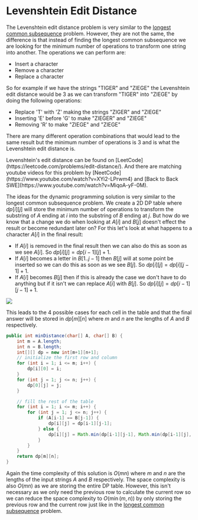
# Levenshtein Edit Distance

The Levenshtein edit distance problem is very similar to the [longest common subsequence](digitalGarden/cs/algorithmsDataStructures/dynamicProgramming/longestCommonSubsequence) problem. 
However, they are not the same, the difference is that instead of finding the longest common subsequence we are looking for the minimum number of 
operations to transform one string into another. The operations we can perform are:
- Insert a character
- Remove a character
- Replace a character

So for example if we have the strings "TIGER" and "ZIEGE" the Levenshtein edit distance would be 3 as we can transform "TIGER" into "ZIEGE" by 
doing the following operations:
- Replace 'T' with 'Z' making the strings "ZIGER" and "ZIEGE"
- Inserting 'E' before 'G' to make "ZIEGER" and "ZIEGE"
- Removing 'R' to make "ZIEGE" and "ZIEGE"

There are many different operation combinations that would lead to the same result but the minimum number of operations is 3 and is what 
the Levenshtein edit distance is.

<Callout type="info">
    Levenshtein's edit distance can be found on [LeetCode](https://leetcode.com/problems/edit-distance/). And there
    are matching youtube videos for this problem by [NeetCode](https://www.youtube.com/watch?v=XYi2-LPrwm4)
    and [Back to Back SWE](https://www.youtube.com/watch?v=MiqoA-yF-0M).
</Callout>

The ideas for the dynamic programming solution is very similar to the longest common subsequence problem. We create a 2D DP table where $dp[i][j]$ 
will store the minimum number of operations to transform the substring of $A$ ending at $i$ into the substring of $B$ ending at $j$. But how do we 
know that a change we do when looking at $A[i]$ and $B[j]$ doesn't effect the result or become redundant later on? For this let's look at what 
happens to a character $A[i]$ in the final result:
- If $A[i]$ is removed in the final result then we can also do this as soon as we see $A[i]$. So $dp[i][j]=dp[i-1][j]+1$.
- If $A[i]$ becomes a letter in $B[1..j-1]$ then $B[j]$ will at some point be inserted so we can do this as soon as we see $B[j]$. So $dp[i][j]=dp[i][j-1]+1$.
- If $A[i]$ becomes $B[j]$ then if this is already the case we don't have to do anything but if it isn't we can replace $A[i]$ with $B[j]$. So $dp[i][j]=dp[i-1][j-1]+1$.

<Image
    src="/cs/dpEditDistance.png"
    caption="The DP table for the Levenshtein edit distance problem."
    width={300}
/>

This leads to the 4 possible cases for each cell in the table and that the final answer will be stored in $dp[m][n]$ where $m$ and $n$ are the 
lengths of $A$ and $B$ respectively.

```java
public int minDistance(char[] A, char[] B) {
    int m = A.length;
    int n = B.length;
    int[][] dp = new int[m+1][n+1];
    // initialize the first row and column
    for (int i = 1; i <= m; i++) {
        dp[i][0] = i;
    }
    for (int j = 1; j <= n; j++) {
        dp[0][j] = j;
    }

    // fill the rest of the table
    for (int i = 1; i <= m; i++) {
        for (int j = 1; j <= n; j++) {
            if (A[i-1] == B[j-1]) {
                dp[i][j] = dp[i-1][j-1];
            } else {
                dp[i][j] = Math.min(dp[i-1][j-1], Math.min(dp[i-1][j], dp[i][j-1])) + 1;
            }
        }
    }
    return dp[m][n];
}
```

Again the time complexity of this solution is $O(mn)$ where $m$ and $n$ are the lengths of the input strings $A$ and $B$ respectively. The space 
complexity is also $O(mn)$ as we are storing the entire DP table. However, this isn't necessary as we only need the previous row to calculate the 
current row so we can reduce the space complexity to $O(\min(m,n))$ by only storing the previous row and the current row just like in the 
[longest common subsequence](digitalGarden/cs/algorithmsDataStructures/dynamicProgramming/longestCommonSubsequence) problem.
